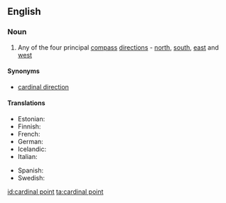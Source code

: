 ==English==

===Noun===
{{en-noun|sg=[[cardinal]] [[point]]}}

# Any of the four principal [[compass]] [[direction]]s - [[north]], [[south]], [[east]] and [[west]]

====Synonyms====
* [[cardinal direction]]

====Translations====
{{trans-top|cardinal point}}
* Estonian: {{t|et|põhi-ilmakaar}}
* Finnish: {{t-|fi|pääilmansuunta}}
* French: {{t+|fr|point cardinal|m}}
* German: {{t+|de|Haupthimmelsrichtung|f}}
* Icelandic: {{t-|is|höfuðátt|f}}
* Italian: {{t-|it|punto cardinale|m}}
{{trans-mid}}
* Spanish: {{t|es|punto cardinal|m}}
* Swedish: {{t|sv|kardinalstreck|n}}
{{trans-bottom}}

[[id:cardinal point]]
[[ta:cardinal point]]